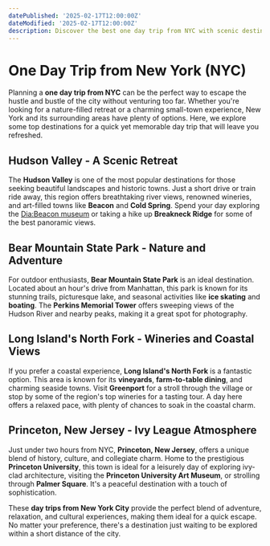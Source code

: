 ```yaml
---
datePublished: '2025-02-17T12:00:00Z'
dateModified: '2025-02-17T12:00:00Z'
description: Discover the best one day trip from NYC with scenic destinations, exciting activities, and top recommendations for a perfect getaway.
---
```


# One Day Trip from New York (NYC)

Planning a **one day trip from NYC** can be the perfect way to escape the hustle and bustle of the city without venturing too far. Whether you're looking for a nature-filled retreat or a charming small-town experience, New York and its surrounding areas have plenty of options. Here, we explore some top destinations for a quick yet memorable day trip that will leave you refreshed.

## Hudson Valley - A Scenic Retreat

The **Hudson Valley** is one of the most popular destinations for those seeking beautiful landscapes and historic towns. Just a short drive or train ride away, this region offers breathtaking river views, renowned wineries, and art-filled towns like **Beacon** and **Cold Spring**. Spend your day exploring the [Dia:Beacon museum](https://www.diaart.org/visit/visit/dia-beacon-beacon-united-states) or taking a hike up **Breakneck Ridge** for some of the best panoramic views.

## Bear Mountain State Park - Nature and Adventure

For outdoor enthusiasts, **Bear Mountain State Park** is an ideal destination. Located about an hour's drive from Manhattan, this park is known for its stunning trails, picturesque lake, and seasonal activities like **ice skating** and **boating**. The **Perkins Memorial Tower** offers sweeping views of the Hudson River and nearby peaks, making it a great spot for photography.

<PromotionSection />

## Long Island's North Fork - Wineries and Coastal Views

If you prefer a coastal experience, **Long Island's North Fork** is a fantastic option. This area is known for its **vineyards**, **farm-to-table dining**, and charming seaside towns. Visit **Greenport** for a stroll through the village or stop by some of the region's top wineries for a tasting tour. A day here offers a relaxed pace, with plenty of chances to soak in the coastal charm.

## Princeton, New Jersey - Ivy League Atmosphere

Just under two hours from NYC, **Princeton, New Jersey**, offers a unique blend of history, culture, and collegiate charm. Home to the prestigious **Princeton University**, this town is ideal for a leisurely day of exploring ivy-clad architecture, visiting the **Princeton University Art Museum**, or strolling through **Palmer Square**. It's a peaceful destination with a touch of sophistication.

These **day trips from New York City** provide the perfect blend of adventure, relaxation, and cultural experiences, making them ideal for a quick escape. No matter your preference, there's a destination just waiting to be explored within a short distance of the city.
